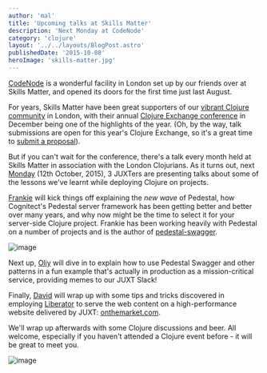 ```yaml
---
author: 'mal'
title: 'Upcoming talks at Skills Matter'
description: 'Next Monday at CodeNode'
category: 'clojure'
layout: '../../layouts/BlogPost.astro'
publishedDate: '2015-10-08'
heroImage: 'skills-matter.jpg'
---
```



[CodeNode](https://skillsmatter.com/locations/264-skills-matter-codenode)
is a wonderful facility in London set up by our friends over at Skills
Matter, and opened its doors for the first time just last August.

For years, Skills Matter have been great supporters of our [vibrant
Clojure community](http://www.londonclojurians.org/) in London, with
their annual [Clojure Exchange
conference](https://skillsmatter.com/conferences/6861-clojure-exchange-2015)
in December being one of the highlights of the year. (Oh, by the way,
talk submissions are open for this year's Clojure Exchange, so it's a
great time to [submit a
proposal](https://docs.google.com/a/bettercities.city/forms/d/1hQDOSXSdDF22aGRbX-K5z5MZpegdmMuOVxUgO0zBwFc/viewform?edit_requested=true)).

But if you can't wait for the conference, there's a talk every month
held at Skills Matter in association with the London Clojurians. As it
turns out, next
[Monday](https://skillsmatter.com/meetups/7385-london-clojure-ug) (12th
October, 2015), 3 JUXTers are presenting talks about some of the lessons
we've learnt while deploying Clojure on projects.

[Frankie](https://github.com/frankiesardo) will kick things off
explaining the _new wave_ of Pedestal, how Cognitect's Pedestal server
framework has been getting better and better over many years, and why
now might be the time to select it for your server-side Clojure project.
Frankie has been working heavily with Pedestal on a number of projects
and is the author of
[pedestal-swagger](https://github.com/frankiesardo/pedestal-swagger).


<Image alt='image' width={300} src={ta} />

Next up, [Oliy](https://skillsmatter.com/legacy_profile/oliver-hine)
will dive in to explain how to use Pedestal Swagger and other patterns
in a fun example that's actually in production as a mission-critical
service, providing memes to our JUXT Slack!

Finally,
[David](https://skillsmatter.com/legacy_profile/david-humphreys) will
wrap up with some tips and tricks discovered in employing
[Liberator](http://clojure-liberator.github.io/liberator/) to serve the
web content on a high-performance website delivered by JUXT:
[onthemarket.com](https://www.onthemarket.com).

We'll wrap up afterwards with some Clojure discussions and beer. All
welcome, especially if you haven't attended a Clojure event before - it
will be great to meet you.


<Image alt='image' src={cd} />
